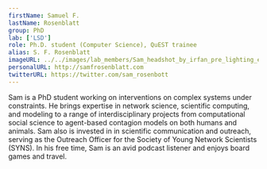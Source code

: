 ```yaml
---
firstName: Samuel F.
lastName: Rosenblatt
group: PhD
lab: ['LSD']
role: Ph.D. student (Computer Science), QuEST trainee
alias: S. F. Rosenblatt
imageURL: ../../images/lab_members/Sam_headshot_by_irfan_pre_lighting_edit_cropped.jpg
personalURL: http://samfrosenblatt.com
twitterURL: https://twitter.com/sam_rosenbott
---
```



Sam is a PhD student working on interventions on complex systems under constraints. He brings expertise in network science, scientific computing, and modeling to a range of interdisciplinary projects from computational social science to agent-based contagion models on both humans and animals. Sam also is invested in in scientific communication and outreach, serving as the Outreach Officer for the Society of Young Network Scientists (SYNS). In his free time, Sam is an avid podcast listener and enjoys board games and travel.
